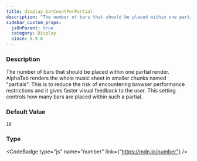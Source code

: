 ```yaml
---
title: display.barCountPerPartial
description: "The number of bars that should be placed within one partial render."
sidebar_custom_props:
  jsOnParent: true
  category: Display
  since: 0.9.6
---
```




<SettingsHeader />



### Description
The number of bars that should be placed within one partial render. AlphaTab renders the whole music sheet in smaller chunks named "partials". This is to reduce the risk of
encountering browser performance restrictions and it gives faster visual feedback to the user. This
setting controls how many bars are placed within such a partial.


### Default Value

`10`

### Type

<CodeBadge type="js" name="number" link={"https://mdn.io/number"} />
<CodeBadge type="net" name="double" />
<CodeBadge type="android" name="Double" />
